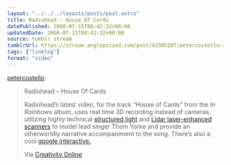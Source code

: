 ```yaml
---
layout: "../../../layouts/posts/post.astro"
title: Radiohead – House Of Cards
datePublished: 2008-07-15T08:42:32+00:00
updatedDate: 2008-07-15T08:42:32+00:00
source: tumblr stream
tumblrUrl: https://stream.anglepoised.com/post/42305107/petercostello-radiohead-house-of-cards
tags: ["linklog"]
format: "video"
---
```



<YouTube id="https://www.youtube.com/watch?v=8nTFjVm9sTQ" />

[petercostello][1]:

> Radiohead &#8211; House Of Cards
>
> Radiohead’s latest video, for the track “House of Cards” from the _In Rainbows_ album, uses real time 3D recording instead of cameras, utilizing highly technical [structured light][2] and [Lidar laser-enhanced scanners][3] to model lead singer Thom Yorke and provide an otherworldly narrative accompaniment to the song. There’s also a cool [google interactive.][4]
>
> Via [Creativity Online][5]

[1]: http://petercostello.tumblr.com/post/42304670/radiohead-house-of-cards-radioheads-latest
[2]: http://en.wikipedia.org/wiki/3D_scanner#Structured_light
[3]: http://en.wikipedia.org/wiki/Lidar
[4]: http://code.google.com/creative/radiohead/viewer.html
[5]: http://creativity-online.com/?action=news:article&newsId=129514&sectionId=behind_the_work
